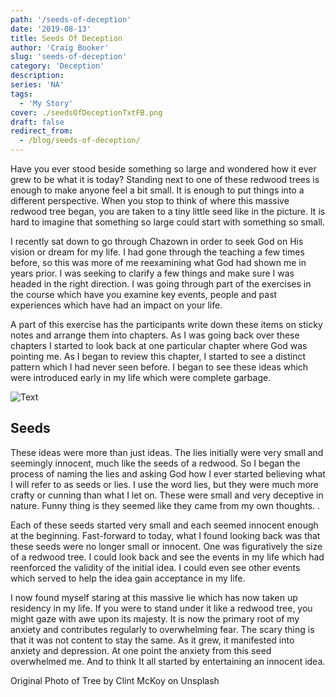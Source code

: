 ```yaml
---
path: '/seeds-of-deception'
date: '2019-08-13'
title: Seeds Of Deception
author: 'Craig Booker'
slug: 'seeds-of-deception'
category: 'Deception'
description:
series: 'NA'
tags:
  - 'My Story'
cover: ./seedsOfDeceptionTxtFB.png
draft: false
redirect_from:
  - /blog/seeds-of-deception/
---
```


Have you ever stood beside something so large and wondered how it ever grew to be what it is today? Standing next to one of these redwood trees is enough to make anyone feel a bit small. It is enough to put things into a different perspective. When you stop to think of where this massive redwood tree began, you are taken to a tiny little seed like in the picture. It is hard to imagine that something so large could start with something so small.

I recently sat down to go through Chazown in order to seek God on His vision or dream for my life. I had gone through the teaching a few times before, so this was more of me reexamining what God had shown me in years prior. I was seeking to clarify a few things and make sure I was headed in the right direction. I was going through part of the exercises in the course which have you examine key events, people and past experiences which have had an impact on your life.

A part of this exercise has the participants write down these items on sticky notes and arrange them into chapters. As I was going back over these chapters I started to look back at one particular chapter where God was pointing me. As I began to review this chapter, I started to see a distinct pattern which I had never seen before. I began to see these ideas which were introduced early in my life which were complete garbage.

![Text](./redwoodSeed.jpg)

## Seeds

These ideas were more than just ideas. The lies initially were very small and seemingly innocent, much like the seeds of a redwood. So I began the process of naming the lies and asking God how I ever started believing what I will refer to as seeds or lies. I use the word lies, but they were much more crafty or cunning than what I let on. These were small and very deceptive in nature. Funny thing is they seemed like they came from my own thoughts. .

Each of these seeds started very small and each seemed innocent enough at the beginning. Fast-forward to today, what I found looking back was that these seeds were no longer small or innocent. One was figuratively the size of a redwood tree. I could look back and see the events in my life which had reenforced the validity of the initial idea. I could even see other events which served to help the idea gain acceptance in my life.

I now found myself staring at this massive lie which has now taken up residency in my life. If you were to stand under it like a redwood tree, you might gaze with awe upon its majesty. It is now the primary root of my anxiety and contributes regularly to overwhelming fear. The scary thing is that it was not content to stay the same. As it grew, it manifested into anxiety and depression. At one point the anxiety from this seed overwhelmed me. And to think It all started by entertaining an innocent idea.

Original Photo of Tree by Clint McKoy on Unsplash
